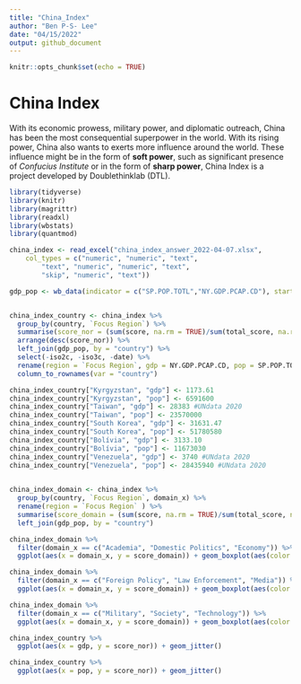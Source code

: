 ```yaml
---
title: "China_Index"
author: "Ben P-S- Lee"
date: "04/15/2022"
output: github_document
---
```


```r
knitr::opts_chunk$set(echo = TRUE)
```

# China Index

With its economic prowess, military power, and diplomatic outreach, China has been the most consequential superpower in the world. With its rising power, China also wants to exerts more influence around the world. These influence might be in the form of **soft power**, such as significant presence of *Confucius Institute* or in the form of **sharp power**,  China Index is a project developed by Doublethinklab (DTL).

```r

library(tidyverse)
library(knitr)
library(magrittr)
library(readxl)
library(wbstats)
library(quantmod)

```

```r

china_index <- read_excel("china_index_answer_2022-04-07.xlsx", 
    col_types = c("numeric", "numeric", "text", 
        "text", "numeric", "numeric", "text", 
        "skip", "numeric", "text"))
```

```r

gdp_pop <- wb_data(indicator = c("SP.POP.TOTL","NY.GDP.PCAP.CD"), start_date = 2020, end_date = 2020)



```


```r
china_index_country <- china_index %>%
  group_by(country, `Focus Region`) %>%
  summarise(score_nor = (sum(score, na.rm = TRUE)/sum(total_score, na.rm = TRUE)), total_score = sum(score, na.rm = TRUE)) %>%
  arrange(desc(score_nor)) %>%
  left_join(gdp_pop, by = "country") %>%
  select(-iso2c, -iso3c, -date) %>%
  rename(region = `Focus Region`, gdp = NY.GDP.PCAP.CD, pop = SP.POP.TOTL) %>%
  column_to_rownames(var = "country")

china_index_country["Kyrgyzstan", "gdp"] <- 1173.61
china_index_country["Kyrgyzstan", "pop"] <- 6591600
china_index_country["Taiwan", "gdp"] <- 28383 #UNdata 2020
china_index_country["Taiwan", "pop"] <- 23570000
china_index_country["South Korea", "gdp"] <- 31631.47
china_index_country["South Korea", "pop"] <- 51780580
china_index_country["Bolívia", "gdp"] <- 3133.10
china_index_country["Bolívia", "pop"] <- 11673030
china_index_country["Venezuela", "gdp"] <- 3740 #UNdata 2020
china_index_country["Venezuela", "pop"] <- 28435940 #UNdata 2020
  

china_index_domain <- china_index %>%
  group_by(country, `Focus Region`, domain_x) %>%
  rename(region = `Focus Region` ) %>%
  summarise(score_domain = (sum(score, na.rm = TRUE)/sum(total_score, na.rm = TRUE))) %>%
  left_join(gdp_pop, by = "country")

```

```r

china_index_domain %>%
  filter(domain_x == c("Academia", "Domestic Politics", "Economy")) %>%
  ggplot(aes(x = domain_x, y = score_domain)) + geom_boxplot(aes(color = region))

china_index_domain %>%
  filter(domain_x == c("Foreign Policy", "Law Enforcement", "Media")) %>%
  ggplot(aes(x = domain_x, y = score_domain)) + geom_boxplot(aes(color = region))

china_index_domain %>%
  filter(domain_x == c("Military", "Society", "Technology")) %>%
  ggplot(aes(x = domain_x, y = score_domain)) + geom_boxplot(aes(color = region))

china_index_country %>%
  ggplot(aes(x = gdp, y = score_nor)) + geom_jitter()

china_index_country %>%
  ggplot(aes(x = pop, y = score_nor)) + geom_jitter()

```